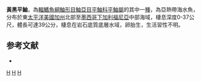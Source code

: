 {{Speciesbox
| taxon = Sebastes chrysomelas
| image = Black_yellow_rockfish.jpg
| status = NE
| status_system = IUCN3.1
| binomial_authority =  [[Jordan|Jordan]] & [[Gilbert|Gilbert]], 1881
| synonyms = *''Sebastichthys chrysomelas, Jordan & Gilbert, 1881''
}}

'''黃黑平鮋'''，為[[輻鰭魚綱|輻鰭魚綱]][[鮋形目|鮋形目]][[鮋亞目|鮋亞目]][[平鮋科|平鮋科]][[平鮋屬|平鮋屬]]的其中一[[種|種]]，為亞熱帶海水魚，分布於東[[太平洋|太平洋]][[美國|美國]][[加州|加州]]北部至[[墨西哥|墨西哥]][[下加利福尼亞|下加利福尼亞]]中部海域，棲息深度0-37公尺，體長可達39公分，棲息在岩石底質底層水域，卵胎生，生活習性不明。

==参考文献==
*{{FishBase_species|genus=Sebastes|species=chrysomelas|year=2014|month=6}}

{{taxonbar}}
[[Category:_1881年描述的鱼类|H]]
[[Category:平鮋屬|H]]
[[Category:1881年描述的鱼类|H]]